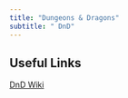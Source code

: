 ```yaml
---
title: "Dungeons & Dragons"
subtitle: " DnD"
---
```


## Useful Links 

[DnD Wiki](http://dnd5e.wikidot.com/)